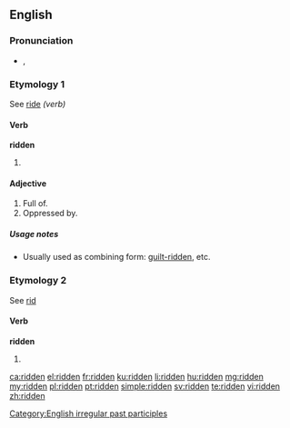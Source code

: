 {{also|-ridden}}

==English==

===Pronunciation===
* {{a|UK|US}} {{IPA|/ˈɹɪdn̩/}}, {{SAMPA|/"r\Id@n/}}

===Etymology 1===
See [[ride#Verb|ride]] ''(verb)''

====Verb====
'''ridden'''

# {{past participle of|[[ride#Verb|ride]]}}

====Adjective====
{{en-adj}}

# Full of.
# Oppressed by.

=====Usage notes=====
*Usually used as combining form: [[guilt-ridden]], etc.

===Etymology 2===
See [[rid#Etymology|rid]]

====Verb====
'''ridden'''

# {{past participle of|rid}}

[[Category:English irregular past participles]]

[[ca:ridden]]
[[el:ridden]]
[[fr:ridden]]
[[ku:ridden]]
[[li:ridden]]
[[hu:ridden]]
[[mg:ridden]]
[[my:ridden]]
[[pl:ridden]]
[[pt:ridden]]
[[simple:ridden]]
[[sv:ridden]]
[[te:ridden]]
[[vi:ridden]]
[[zh:ridden]]
